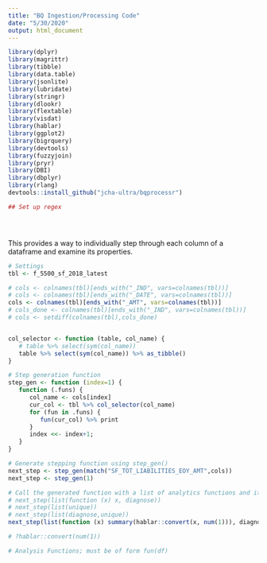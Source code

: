 ```yaml
---
title: "BQ Ingestion/Processing Code"
date: "5/30/2020"
output: html_document
---
```

<style>
body { position: absolute; left: 40px; }
</style>


```r

library(dplyr)
library(magrittr)
library(tibble)
library(data.table)
library(jsonlite)
library(lubridate)
library(stringr)
library(dlookr)
library(flextable)
library(visdat)
library(hablar)
library(ggplot2)
library(bigrquery)
library(devtools)
library(fuzzyjoin)
library(pryr)
library(DBI)
library(dbplyr)
library(rlang)
devtools::install_github("jcha-ultra/bqprocessr")

## Set up regex





```

This provides a way to individually step through each column of a dataframe and examine its properties.

```r



# Settings
tbl <- f_5500_sf_2018_latest

# cols <- colnames(tbl)[ends_with("_IND", vars=colnames(tbl))]
# cols <- colnames(tbl)[ends_with("_DATE", vars=colnames(tbl))]
cols <- colnames(tbl)[ends_with("_AMT", vars=colnames(tbl))]
# cols_done <- colnames(tbl)[ends_with("_IND", vars=colnames(tbl))]
# cols <- setdiff(colnames(tbl),cols_done)


col_selector <- function (table, col_name) {
   # table %>% select(sym(col_name))
   table %>% select(sym(col_name)) %>% as_tibble()
}

# Step generation function
step_gen <- function (index=1) {
   function (.funs) {
      col_name <- cols[index]
      cur_col <- tbl %>% col_selector(col_name)
      for (fun in .funs) {
         fun(cur_col) %>% print
      }
      index <<- index+1;
   }
}

# Generate stepping function using step_gen()
next_step <- step_gen(match("SF_TOT_LIABILITIES_EOY_AMT",cols))
next_step <- step_gen(1)

# Call the generated function with a list of analytics functions and it will apply the functions to the next column, starting with the column index specified for step_gen
# next_step(list(function (x) x, diagnose))
# next_step(list(unique))
# next_step(list(diagnose,unique))
next_step(list(function (x) summary(hablar::convert(x, num(1))), diagnose,unique))

# ?hablar::convert(num(1))

```

``` r

# Analysis Functions; must be of form fun(df)


```